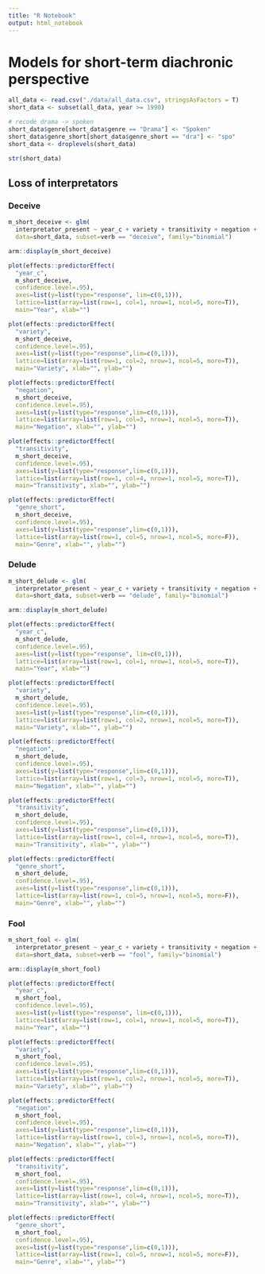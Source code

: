 ```yaml
---
title: "R Notebook"
output: html_notebook
---
```




# Models for short-term diachronic perspective

```r
all_data <- read.csv("./data/all_data.csv", stringsAsFactors = T)
short_data <- subset(all_data, year >= 1990)

# recode drama -> spoken
short_data$genre[short_data$genre == "Drama"] <- "Spoken"
short_data$genre_short[short_data$genre_short == "dra"] <- "spo"
short_data <- droplevels(short_data)

str(short_data)
```

## Loss of interpretators

### Deceive

```r
m_short_deceive <- glm(
  interpretator_present ~ year_c + variety + transitivity + negation + genre_short, 
  data=short_data, subset=verb == "deceive", family="binomial")

arm::display(m_short_deceive)
```

```r
plot(effects::predictorEffect(
  "year_c",
  m_short_deceive, 
  confidence.level=.95), 
  axes=list(y=list(type="response", lim=c(0,1))),
  lattice=list(array=list(row=1, col=1, nrow=1, ncol=5, more=T)),
  main="Year", xlab="")

plot(effects::predictorEffect(
  "variety",
  m_short_deceive, 
  confidence.level=.95), 
  axes=list(y=list(type="response",lim=c(0,1))),
  lattice=list(array=list(row=1, col=2, nrow=1, ncol=5, more=T)),
  main="Variety", xlab="", ylab="")

plot(effects::predictorEffect(
  "negation",
  m_short_deceive, 
  confidence.level=.95), 
  axes=list(y=list(type="response",lim=c(0,1))),
  lattice=list(array=list(row=1, col=3, nrow=1, ncol=5, more=T)),
  main="Negation", xlab="", ylab="")

plot(effects::predictorEffect(
  "transitivity",
  m_short_deceive, 
  confidence.level=.95), 
  axes=list(y=list(type="response",lim=c(0,1))),
  lattice=list(array=list(row=1, col=4, nrow=1, ncol=5, more=T)),
  main="Transitivity", xlab="", ylab="")

plot(effects::predictorEffect(
  "genre_short",
  m_short_deceive, 
  confidence.level=.95), 
  axes=list(y=list(type="response",lim=c(0,1))),
  lattice=list(array=list(row=1, col=5, nrow=1, ncol=5, more=F)),
  main="Genre", xlab="", ylab="")
```


### Delude

```r
m_short_delude <- glm(
  interpretator_present ~ year_c + variety + transitivity + negation + genre_short, 
  data=short_data, subset=verb == "delude", family="binomial")

arm::display(m_short_delude)
```

```r
plot(effects::predictorEffect(
  "year_c",
  m_short_delude, 
  confidence.level=.95), 
  axes=list(y=list(type="response", lim=c(0,1))),
  lattice=list(array=list(row=1, col=1, nrow=1, ncol=5, more=T)),
  main="Year", xlab="")

plot(effects::predictorEffect(
  "variety",
  m_short_delude, 
  confidence.level=.95), 
  axes=list(y=list(type="response",lim=c(0,1))),
  lattice=list(array=list(row=1, col=2, nrow=1, ncol=5, more=T)),
  main="Variety", xlab="", ylab="")

plot(effects::predictorEffect(
  "negation",
  m_short_delude, 
  confidence.level=.95), 
  axes=list(y=list(type="response",lim=c(0,1))),
  lattice=list(array=list(row=1, col=3, nrow=1, ncol=5, more=T)),
  main="Negation", xlab="", ylab="")

plot(effects::predictorEffect(
  "transitivity",
  m_short_delude, 
  confidence.level=.95), 
  axes=list(y=list(type="response",lim=c(0,1))),
  lattice=list(array=list(row=1, col=4, nrow=1, ncol=5, more=T)),
  main="Transitivity", xlab="", ylab="")

plot(effects::predictorEffect(
  "genre_short",
  m_short_delude, 
  confidence.level=.95), 
  axes=list(y=list(type="response",lim=c(0,1))),
  lattice=list(array=list(row=1, col=5, nrow=1, ncol=5, more=F)),
  main="Genre", xlab="", ylab="")
```


### Fool

```r
m_short_fool <- glm(
  interpretator_present ~ year_c + variety + transitivity + negation + genre_short, 
  data=short_data, subset=verb == "fool", family="binomial")

arm::display(m_short_fool)
```

```r
plot(effects::predictorEffect(
  "year_c",
  m_short_fool, 
  confidence.level=.95), 
  axes=list(y=list(type="response", lim=c(0,1))),
  lattice=list(array=list(row=1, col=1, nrow=1, ncol=5, more=T)),
  main="Year", xlab="")

plot(effects::predictorEffect(
  "variety",
  m_short_fool, 
  confidence.level=.95), 
  axes=list(y=list(type="response",lim=c(0,1))),
  lattice=list(array=list(row=1, col=2, nrow=1, ncol=5, more=T)),
  main="Variety", xlab="", ylab="")

plot(effects::predictorEffect(
  "negation",
  m_short_fool, 
  confidence.level=.95), 
  axes=list(y=list(type="response",lim=c(0,1))),
  lattice=list(array=list(row=1, col=3, nrow=1, ncol=5, more=T)),
  main="Negation", xlab="", ylab="")

plot(effects::predictorEffect(
  "transitivity",
  m_short_fool, 
  confidence.level=.95), 
  axes=list(y=list(type="response",lim=c(0,1))),
  lattice=list(array=list(row=1, col=4, nrow=1, ncol=5, more=T)),
  main="Transitivity", xlab="", ylab="")

plot(effects::predictorEffect(
  "genre_short",
  m_short_fool, 
  confidence.level=.95), 
  axes=list(y=list(type="response",lim=c(0,1))),
  lattice=list(array=list(row=1, col=5, nrow=1, ncol=5, more=F)),
  main="Genre", xlab="", ylab="")
```